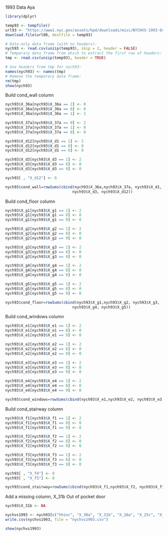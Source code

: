 1993 Data
Aya

```r
library(dplyr)

temp93 <- tempfile()
url93 <- "https://www1.nyc.gov/assets/hpd/downloads/misc/NYCHVS-1993-Occupied-File-for-ASA-Challenge-CSV.zip"
download.file(url08, destfile = temp93)

# Data-only data frame (with no headers):
nych93 <- read.csv(unzip(temp93), skip = 2, header = FALSE)
# Temporary data frame from which to extract the first row of headers: 
tmp <- read.csv(unzip(temp93), header = TRUE)

# Use headers from tmp for nych93:
names(nych93) <- names(tmp)
# Remove the temporary data frame:
rm(tmp)
show(nych93)
```

Build cond_wall column
```r
nych93$X_36a[nych93$X_36a == 2] <- 0
nych93$X_36a[nych93$X_36a == 8] <- 0
nych93$X_36a[nych93$X_36a == 1] <- 2

nych93$X_37a[nych93$X_37a == 0] <- 2
nych93$X_37a[nych93$X_37a == 1] <- 0
nych93$X_37a[nych93$X_37a == 8] <- 0

nych93$X_d12[nych93$X_d1 == 1] <- 2
nych93$X_d12[nych93$X_d1 == 8] <- 0
nych93$X_d12[nych93$X_d1 == 9] <- 0

nych93$X_d3[nych93$X_d3 == 1] <- 2
nych93$X_d3[nych93$X_d3 == 8] <- 0
nych93$X_d3[nych93$X_d3 == 9] <- 0

nych93[ , "X_d12"] <- 0

nych93$cond_wall=rowSums(cbind(nych93$X_36a,nych93$X_37a, nych93$X_d1,
                              nych93$X_d3, nych93$X_d12))

```

Build cond_floor column
```r
nych93$X_g1[nych93$X_g1 == 1] <- 2
nych93$X_g1[nych93$X_g1 == 8] <- 0
nych93$X_g1[nych93$X_g1 == 9] <- 0

nych93$X_g2[nych93$X_g2 == 1] <- 2
nych93$X_g2[nych93$X_g2 == 8] <- 0
nych93$X_g2[nych93$X_g2 == 9] <- 0

nych93$X_g3[nych93$X_g3 == 1] <- 2
nych93$X_g3[nych93$X_g3 == 8] <- 0
nych93$X_g3[nych93$X_g3 == 9] <- 0

nych93$X_g4[nych93$X_g4 == 1] <- 2
nych93$X_g4[nych93$X_g4 == 8] <- 0
nych93$X_g4[nych93$X_g4 == 9] <- 0

nych93$X_g5[nych93$X_g5 == 1] <- 2
nych93$X_g5[nych93$X_g5 == 8] <- 0
nych93$X_g5[nych93$X_g5 == 9] <- 0

nych93$cond_floor=rowSums(cbind(nych93$X_g1,nych93$X_g2, nych93$X_g3,
                              nych93$X_g4, nych93$X_g5))

```

Build cond_windows column
```r
nych93$X_e1[nych93$X_e1 == 1] <- 2
nych93$X_e1[nych93$X_e1 == 8] <- 0
nych93$X_e1[nych93$X_e1 == 9] <- 0

nych93$X_e2[nych93$X_e2 == 1] <- 2
nych93$X_e2[nych93$X_e2 == 8] <- 0
nych93$X_e2[nych93$X_e2 == 9] <- 0

nych93$X_e3[nych93$X_e3 == 1] <- 2
nych93$X_e3[nych93$X_e3 == 8] <- 0
nych93$X_e3[nych93$X_e3 == 9] <- 0

nych93$X_e4[nych93$X_e4 == 1] <- 2
nych93$X_e4[nych93$X_e4 == 8] <- 0
nych93$X_e4[nych93$X_e4 == 9] <- 0

nych93$cond_windows=rowSums(cbind(nych93$X_e1,nych93$X_e2, nych93$X_e3, nych93$X_e4))

```

Build cond_stairway column
```r
nych93$X_f1[nych93$X_f1 == 1] <- 2
nych93$X_f1[nych93$X_f1 == 8] <- 0
nych93$X_f1[nych93$X_f1 == 9] <- 0

nych93$X_f2[nych93$X_f2 == 1] <- 2
nych93$X_f2[nych93$X_f2 == 8] <- 0
nych93$X_f2[nych93$X_f2 == 9] <- 0

nych93$X_f3[nych93$X_f3 == 1] <- 2
nych93$X_f3[nych93$X_f3 == 8] <- 0
nych93$X_f3[nych93$X_f3 == 9] <- 0

nych93[ , "X_f4"] <- 0
nych93[ , "X_f5"] <- 0

nych93$cond_stairway=rowSums(cbind(nych93$X_f1,nych93$X_f2, nych93$X_f3, nych93$X_f4, nych93$X_f5))

```
Add a missing column, X_31b Out of pocket door

```r
nych93$X_31b <- NA
```

```r
nychvs1993 <- nych93[c("hhinc", "X_30a", "X_31b", "X_26a", "X_25c", "X_32b", "X_24a", "cond_wall", "cond_floor", "cond_windows", "cond_stairway", "X_35a", "X_38a")]
write.csv(nychvs1993, file = "nychvs1993.csv")
```


```r
show(nychvs1993)

```